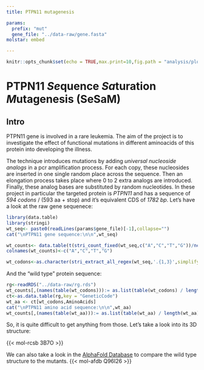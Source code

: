 ```yaml
---
title: PTPN11 mutagenesis

params: 
  prefix: "mut"
  gene_file: "../data-raw/gene.fasta"
molstar: embed

---
```



```r
knitr::opts_chunk$set(echo = TRUE,max.print=10,fig.path = "analysis/plots/",fig.dim=c(12,14))
```


# PTPN11 ***Se***quence ***Sa***turation ***M***utagenesis (SeSaM)

## Intro 

PTPN11 gene is involved in a rare leukemia. The aim of the project is to investigate the effect of functional mutations in different aminoacids of this protein into developing the illness.

The technique introduces mutations by adding *universal nucleoside analogs* in a pcr amplification process. For each copy, these nucleosides are inserted in one single random place across the sequence. Then an elongation process takes place where 0 to 2 extra analogs are introduced. Finally, these analog bases are substituted by random nucleotides. In these project in particular the targeted protein is *PTPN11* and has a sequence of *594 codons* / (593 aa + stop) and it's equivalent CDS of *1782 bp*. 
Let's have a look at the raw gene sequenece:

```r
library(data.table)
library(stringi)
wt_seq<- paste0(readLines(params$gene_file)[-1],collapse="")
cat("\nPTPN11 gene sequence:\n\n",wt_seq)

```

```r
wt_counts<- data.table(t(stri_count_fixed(wt_seq,c("A","C","T","G"))/nchar(wt_seq) * 100))
colnames(wt_counts)<-c("A","C","T","G")

wt_codons<-as.character(stri_extract_all_regex(wt_seq,'.{1,3}',simplify=T)) #wt_codons <- stri_sub(wt_seq,length=3,from=c(seq(from=1,to=nchar(wt_seq),by=3)))

```

And the "wild type" protein sequence:

```r
rg<-readRDS("../data-raw/rg.rds")
wt_counts[,(names(table(wt_codons))):= as.list(table(wt_codons) / length(wt_codons)*100)]
ct<-as.data.table(rg,key = "GeneticCode")
wt_aa <- ct[wt_codons,AminoAcids]
cat("\nPTPN11 amino acid sequence:\n\n",wt_aa)
wt_counts[,(names(table(wt_aa))):= as.list(table(wt_aa) / length(wt_aa)*100)]

```

So, it is quite difficult to get anything from those. Let's take a look into its 3D structure:

{{< mol-rcsb 3B7O >}}

We can also take a look in the [AlphaFold Database](https://alphafold.com/) to compare the wild type structure to the mutants.
{{< mol-afdb Q96I26 >}}
 

